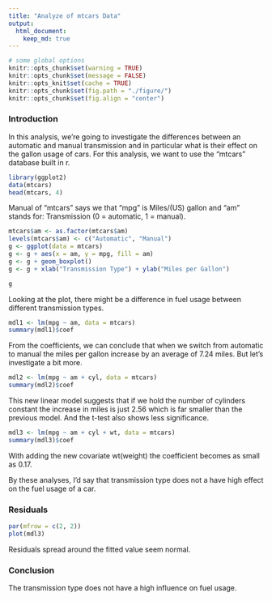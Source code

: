 ```yaml
---
title: "Analyze of mtcars Data"
output: 
  html_document:
    keep_md: true
---
```

```r
# some global options
knitr::opts_chunk$set(warning = TRUE)
knitr::opts_chunk$set(message = FALSE)
knitr::opts_knit$set(cache = TRUE)
knitr::opts_chunk$set(fig.path = "./figure/")
knitr::opts_chunk$set(fig.align = "center")
```

### Introduction
In this analysis, we're going to investigate the differences between an automatic and manual transmission and in particular what is their effect on the gallon usage of cars. For this analysis, we want to use the "mtcars" database built in r.


```r
library(ggplot2)
data(mtcars)
head(mtcars, 4)
```

Manual of "mtcars" says we that "mpg" is Miles/(US) gallon and "am" stands for: Transmission (0 = automatic, 1 = manual).

```r
mtcars$am <- as.factor(mtcars$am)
levels(mtcars$am) <- c("Automatic", "Manual")
g <- ggplot(data = mtcars)
g <- g + aes(x = am, y = mpg, fill = am)
g <- g + geom_boxplot()
g <- g + xlab("Transmission Type") + ylab("Miles per Gallon")

g
```

Looking at the plot, there might be a difference in fuel usage between different transmission types.

```r
mdl1 <- lm(mpg ~ am, data = mtcars)
summary(mdl1)$coef
```

From the coefficients, we can conclude that when we switch from automatic to manual the miles per gallon increase by an average of 7.24 miles. But let's investigate a bit more.

```r
mdl2 <- lm(mpg ~ am + cyl, data = mtcars)
summary(mdl2)$coef
```

This new linear model suggests that if we hold the number of cylinders constant the increase in miles is just 2.56 which is far smaller than the previous model.
And the t-test also shows less significance.

```r
mdl3 <- lm(mpg ~ am + cyl + wt, data = mtcars)
summary(mdl3)$coef
```

With adding the new covariate wt(weight) the coefficient becomes as small as 0.17.

By these analyses, I'd say that transmission type does not a have high effect on the fuel usage of a car.

### Residuals
```r
par(mfrow = c(2, 2))
plot(mdl3)
```
Residuals spread around the fitted value seem normal.

### Conclusion
The transmission type does not have a high influence on fuel usage.